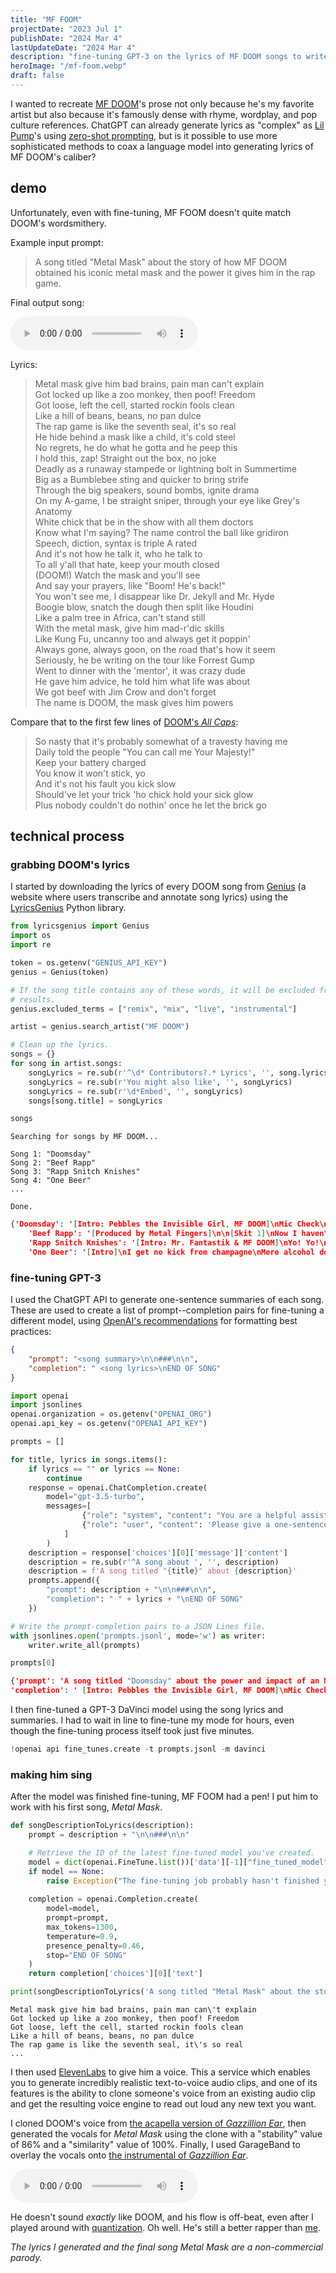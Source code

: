 ```yaml
---
title: "MF FOOM"
projectDate: "2023 Jul 1"
publishDate: "2024 Mar 4"
lastUpdateDate: "2024 Mar 4"
description: "fine-tuning GPT-3 on the lyrics of MF DOOM songs to write lyrics in his style"
heroImage: "/mf-foom.webp"
draft: false
---
```


I wanted to recreate [MF DOOM](https://en.wikipedia.org/wiki/MF_Doom)\'s prose not only because he\'s my favorite artist but also because it\'s famously dense with rhyme, wordplay, and pop culture references. ChatGPT can already generate lyrics as "complex" as [Lil Pump](https://en.wikipedia.org/wiki/Lil_Pump)'s using [zero-shot prompting](https://www.promptingguide.ai/techniques/zeroshot), but is it possible to use more sophisticated methods to coax a language model into generating lyrics of MF DOOM\'s caliber?

## demo

Unfortunately, even with fine-tuning, MF FOOM doesn't quite match DOOM\'s wordsmithery.

Example input prompt:

> A song titled \"Metal Mask\" about the story of how MF DOOM obtained his iconic metal mask and the power it gives him in the rap game.

Final output song:

<audio controls>
    <source src="https://user-images.githubusercontent.com/62364808/232918506-4b40215b-728b-4879-9631-8c5107e28855.mp4" type="video/mp4" />
</audio>

Lyrics:

> Metal mask give him bad brains, pain man can\'t explain\
> Got locked up like a zoo monkey, then poof! Freedom\
> Got loose, left the cell, started rockin fools clean\
> Like a hill of beans, beans, no pan dulce\
> The rap game is like the seventh seal, it\'s so real\
> He hide behind a mask like a child, it\'s cold steel\
> No regrets, he do what he gotta and he peep this\
> I hold this, zap! Straight out the box, no joke\
> Deadly as a runaway stampede or lightning bolt in Summertime\
> Big as a Bumblebee sting and quicker to bring strife\
> Through the big speakers, sound bombs, ignite drama\
> On my A-game, I be straight sniper, through your eye like Grey\'s Anatomy\
> White chick that be in the show with all them doctors\
> Know what I\'m saying? The name control the ball like gridiron\
> Speech, diction, syntax is triple A rated\
> And it\'s not how he talk it, who he talk to\
> To all y\'all that hate, keep your mouth closed\
> (DOOM!) Watch the mask and you\'ll see\
> And say your prayers, like \"Boom! He\'s back!\"\
> You won\'t see me, I disappear like Dr. Jekyll and Mr. Hyde\
> Boogie blow, snatch the dough then split like Houdini\
> Like a palm tree in Africa, can\'t stand still\
> With the metal mask, give him mad-r\'dic skills\
> Like Kung Fu, uncanny too and always get it poppin\'\
> Always gone, always goon, on the road that\'s how it seem\
> Seriously, he be writing on the tour like Forrest Gump\
> Went to dinner with the \'mentor\', it was crazy dude\
> He gave him advice, he told him what life was about\
> We got beef with Jim Crow and don\'t forget\
> The name is DOOM, the mask gives him powers

Compare that to the first few lines of [DOOM\'s *All Caps*](https://genius.com/Madvillain-all-caps-lyrics):

> So nasty that it\'s probably somewhat of a travesty having me\
> Daily told the people \"You can call me Your Majesty!\"\
> Keep your battery charged\
> You know it won\'t stick, yo\
> And it\'s not his fault you kick slow\
> Should\'ve let your trick \'ho chick hold your sick glow\
> Plus nobody couldn\'t do nothin\' once he let the brick go

## technical process

### grabbing DOOM's lyrics

I started by downloading the lyrics of every DOOM song from [Genius](https://genius.com/) (a website where users transcribe and annotate song lyrics) using the [LyricsGenius](https://lyricsgenius.readthedocs.io/en/master/) Python library.

```python
from lyricsgenius import Genius
import os
import re

token = os.getenv("GENIUS_API_KEY")
genius = Genius(token)

# If the song title contains any of these words, it will be excluded from the
# results.
genius.excluded_terms = ["remix", "mix", "live", "instrumental"]

artist = genius.search_artist("MF DOOM")

# Clean up the lyrics.
songs = {}
for song in artist.songs:
    songLyrics = re.sub(r'^\d* Contributors?.* Lyrics', '', song.lyrics)
    songLyrics = re.sub(r'You might also like', '', songLyrics)
    songLyrics = re.sub(r'\d*Embed', '', songLyrics)
    songs[song.title] = songLyrics

songs
```

```terminal
Searching for songs by MF DOOM...

Song 1: "Doomsday"
Song 2: "Beef Rapp"
Song 3: "Rapp Snitch Knishes"
Song 4: "One Beer"
...

Done.
```

```json
{'Doomsday': '[Intro: Pebbles the Invisible Girl, MF DOOM]\nMic Check\nWhen I was...
    'Beef Rapp': '[Produced by Metal Fingers]\n\n[Skit 1]\nNow I haven\'t eaten a...
    'Rapp Snitch Knishes': '[Intro: Mr. Fantastik & MF DOOM]\nYo! Yo!\nMF DOOM, M...
    'One Beer': '[Intro]\nI get no kick from champagne\nMere alcohol doesn\'t thr...
```

### fine-tuning GPT-3

I used the ChatGPT API to generate one-sentence summaries of each song. These are used to create a list of prompt--completion pairs for fine-tuning a different model, using [OpenAI's recommendations](https:\/\/platform.openai.com/docs/guides/fine-tuning/preparing-your-dataset) for formatting best practices:

``` json
{
    "prompt": "<song summary>\n\n###\n\n",
    "completion": " <song lyrics>\nEND OF SONG"
}
```

```python
import openai
import jsonlines
openai.organization = os.getenv("OPENAI_ORG")
openai.api_key = os.getenv("OPENAI_API_KEY")

prompts = []

for title, lyrics in songs.items():
    if lyrics == "" or lyrics == None:
        continue
    response = openai.ChatCompletion.create(
        model="gpt-3.5-turbo",
        messages=[
                {"role": "system", "content": "You are a helpful assistant who is an expert on pop culture, and specifically the history of hip hop."},
                {"role": "user", "content": 'Please give a one-sentence summary of the following song. Your response should follow this format: "A song about <description>.". Here are the lyrics:\n\n"""\n' + lyrics + '"""'},
            ]
        )
    description = response['choices'][0]['message']['content']
    description = re.sub(r'^A song about ', '', description)
    description = f'A song titled "{title}" about {description}'
    prompts.append({
        "prompt": description + "\n\n###\n\n",
        "completion": " " + lyrics + "\nEND OF SONG"
    })

# Write the prompt-completion pairs to a JSON Lines file.
with jsonlines.open('prompts.jsonl', mode='w') as writer:
    writer.write_all(prompts)

prompts[0]
```

```json
{'prompt': 'A song titled "Doomsday" about the power and impact of an MC, their unique and influential voice in the world of hip hop.\n\n###\n\n',
'completion': ' [Intro: Pebbles the Invisible Girl, MF DOOM]\nMic Check\nWhen I was led to you\nI knew you were the one for me... \nEND OF SONG'}
```

I then fine-tuned a GPT-3 DaVinci model using the song lyrics and
summaries. I had to wait in line to fine-tune my mode for hours, even
though the fine-tuning process itself took just five minutes.

``` python
!openai api fine_tunes.create -t prompts.jsonl -m davinci
```

### making him sing

After the model was finished fine-tuning, MF FOOM had a pen! I put him to work with his first song, *Metal Mask*.

``` python
def songDescriptionToLyrics(description):
    prompt = description + "\n\n###\n\n"

    # Retrieve the ID of the latest fine-tuned model you've created.
    model = dict(openai.FineTune.list())['data'][-1]["fine_tuned_model"]
    if model == None:
        raise Exception("The fine-tuning job probably hasn't finished yet.")
    
    completion = openai.Completion.create(
        model=model,
        prompt=prompt,
        max_tokens=1300,
        temperature=0.9,
        presence_penalty=0.46,
        stop="END OF SONG"
    )
    return completion['choices'][0]['text']

print(songDescriptionToLyrics('A song titled "Metal Mask" about the story of how MF DOOM obtained his iconic metal mask and the power it gives him in the rap game.'))
```

```terminal
Metal mask give him bad brains, pain man can\'t explain
Got locked up like a zoo monkey, then poof! Freedom
Got loose, left the cell, started rockin fools clean
Like a hill of beans, beans, no pan dulce
The rap game is like the seventh seal, it\'s so real
...
```

I then used [ElevenLabs](https://beta.elevenlabs.io/) to give him a voice. This a service which enables you to generate incredibly realistic text-to-voice audio clips, and one of its features is the ability to clone someone\'s voice from an existing audio clip and get the resulting voice engine to read out loud any new text you want.

I cloned DOOM\'s voice from [the acapella version of *Gazzillion Ear*](https://www.youtube.com/watch?v=LoXJd4Hkbcg), then generated the vocals for *Metal Mask* using the clone with a \"stability\" value of 86% and a \"similarity\" value of 100%. Finally, I used GarageBand to overlay the vocals onto [the instrumental of *Gazzillion Ear*](https://www.youtube.com/watch?v=sQ7aKsYxwaM).

<audio controls>
    <source src="https://user-images.githubusercontent.com/62364808/232918506-4b40215b-728b-4879-9631-8c5107e28855.mp4" type="video/mp4" />
</audio>

He doesn\'t sound *exactly* like DOOM, and his flow is off-beat, even after I played around with [quantization](https://en.wikipedia.org/wiki/Quantization_(music)). Oh well. He\'s still a better rapper than [me](https://soundcloud.com/roman-hauksson-neill).

*The lyrics I generated and the final song Metal Mask are a
non-commercial parody.*